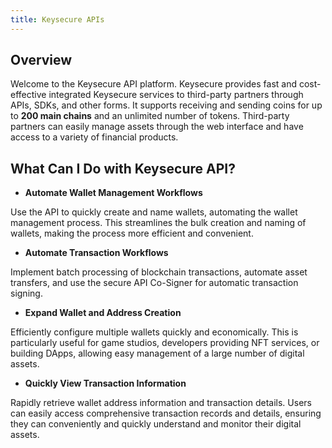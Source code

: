 ```yaml
---
title: Keysecure APIs
---
```


##  Overview

Welcome to the Keysecure API platform. Keysecure provides fast and cost-effective integrated Keysecure services to third-party partners through APIs, SDKs, and other forms. It supports receiving and sending coins for up to **200 main chains** and an unlimited number of tokens. Third-party partners can easily manage assets through the web interface and have access to a variety of financial products.

##  What Can I Do with Keysecure API?

* **Automate Wallet Management Workflows**

Use the API to quickly create and name wallets, automating the wallet management process. This streamlines the bulk creation and naming of wallets, making the process more efficient and convenient.

* **Automate Transaction Workflows**

Implement batch processing of blockchain transactions, automate asset transfers, and use the secure API Co-Signer for automatic transaction signing.

* **Expand Wallet and Address Creation**

Efficiently configure multiple wallets quickly and economically. This is particularly useful for game studios, developers providing NFT services, or building DApps, allowing easy management of a large number of digital assets.

* **Quickly View Transaction Information**

Rapidly retrieve wallet address information and transaction details. Users can easily access comprehensive transaction records and details, ensuring they can conveniently and quickly understand and monitor their digital assets.